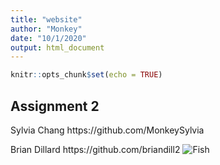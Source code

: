 ```yaml
---
title: "website"
author: "Monkey"
date: "10/1/2020"
output: html_document
---
```


```r
knitr::opts_chunk$set(echo = TRUE)
```

## Assignment 2
Sylvia Chang  https://github.com/MonkeySylvia

Brian Dillard https://github.com/briandill2
![Fish](https://static.toiimg.com/photo/msid-67586673/67586673.jpg)

